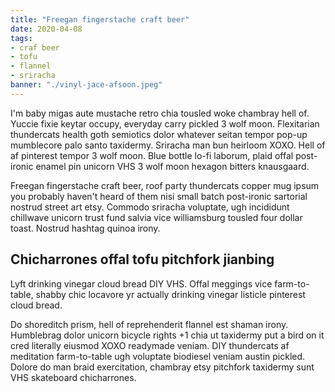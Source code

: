 ```yaml
---
title: "Freegan fingerstache craft beer"
date: 2020-04-08
tags:
- craf beer
- tofu
- flannel
- sriracha
banner: "./vinyl-jace-afsoon.jpeg"
---
```

I'm baby migas aute mustache retro chia tousled woke chambray hell of. Yuccie fixie keytar occupy, everyday carry pickled 3 wolf moon. Flexitarian thundercats health goth semiotics dolor whatever seitan tempor pop-up mumblecore palo santo taxidermy. Sriracha man bun heirloom XOXO. Hell of af pinterest tempor 3 wolf moon. Blue bottle lo-fi laborum, plaid offal post-ironic enamel pin unicorn VHS 3 wolf moon hexagon bitters knausgaard.

Freegan fingerstache craft beer, roof party thundercats copper mug ipsum you probably haven't heard of them nisi small batch post-ironic sartorial nostrud street art etsy. Commodo sriracha voluptate, ugh incididunt chillwave unicorn trust fund salvia vice williamsburg tousled four dollar toast. Nostrud hashtag quinoa irony. 

## Chicharrones offal tofu pitchfork jianbing

Lyft drinking vinegar cloud bread DIY VHS. Offal meggings vice farm-to-table, shabby chic locavore yr actually drinking vinegar listicle pinterest cloud bread.

Do shoreditch prism, hell of reprehenderit flannel est shaman irony. Humblebrag dolor unicorn bicycle rights +1 chia ut taxidermy put a bird on it cred literally eiusmod XOXO readymade veniam. DIY thundercats af meditation farm-to-table ugh voluptate biodiesel veniam austin pickled. Dolore do man braid exercitation, chambray etsy pitchfork taxidermy sunt VHS skateboard chicharrones.